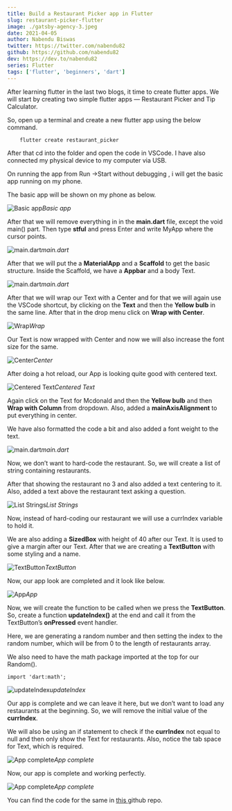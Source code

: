 ```yaml
---
title: Build a Restaurant Picker app in Flutter
slug: restaurant-picker-flutter
image: ./gatsby-agency-3.jpeg
date: 2021-04-05
author: Nabendu Biswas
twitter: https://twitter.com/nabendu82
github: https://github.com/nabendu82
dev: https://dev.to/nabendu82
series: Flutter
tags: ['flutter', 'beginners', 'dart']
---
```


After learning flutter in the last two blogs, it time to create flutter apps. We will start by creating two simple flutter apps — Restaurant Picker and Tip Calculator.

So, open up a terminal and create a new flutter app using the below command.

<div className={styles.code__block}>

```
    flutter create restaurant_picker
```

</div>

After that cd into the folder and open the code in VSCode. I have also connected my physical device to my computer via USB.

On running the app from Run ->Start without debugging , i will get the basic app running on my phone.

The basic app will be shown on my phone as below.

![Basic app](https://res.cloudinary.com/dxkxvfo2o/image/upload/v1618652576/Flutter/restaurant-picker/1_hvjbhj.png)*Basic app*

After that we will remove everything in in the **main.dart** file, except the void main() part. Then type **stful** and press Enter and write MyApp where the cursor points.

![main.dart](https://res.cloudinary.com/dxkxvfo2o/image/upload/v1618652576/Flutter/restaurant-picker/2_fl2ayw.png)*main.dart*

After that we will put the a **MaterialApp** and a **Scaffold** to get the basic structure. Inside the Scaffold, we have a **Appbar** and a body Text.

![main.dart](https://res.cloudinary.com/dxkxvfo2o/image/upload/v1618652576/Flutter/restaurant-picker/3_i03fxv.png)*main.dart*

After that we will wrap our Text with a Center and for that we will again use the VSCode shortcut, by clicking on the **Text** and then the **Yellow bulb** in the same line. After that in the drop menu click on **Wrap with Center**.


![Wrap](https://res.cloudinary.com/dxkxvfo2o/image/upload/v1618652575/Flutter/restaurant-picker/4_fqiidu.png)*Wrap*


Our Text is now wrapped with Center and now we will also increase the font size for the same.

![Center](https://res.cloudinary.com/dxkxvfo2o/image/upload/v1618652575/Flutter/restaurant-picker/5_ursrk0.png)*Center*

After doing a hot reload, our App is looking quite good with centered text.

<div className={styles.image__small}>

![Centered Text](https://res.cloudinary.com/dxkxvfo2o/image/upload/v1618652575/Flutter/restaurant-picker/6_z0tzyo.png)*Centered Text*

</div>

Again click on the Text for Mcdonald and then the **Yellow bulb** and then **Wrap with Column** from dropdown. Also, added a **mainAxisAlignment** to put everything in center.

We have also formatted the code a bit and also added a font weight to the text.

![main.dart](https://res.cloudinary.com/dxkxvfo2o/image/upload/v1618652576/Flutter/restaurant-picker/7_nk0p7n.png)*main.dart*

Now, we don’t want to hard-code the restaurant. So, we will create a list of string containing restaurants.

After that showing the restaurant no 3 and also added a text centering to it. Also, added a text above the restaurant text asking a question.

![List Strings](https://res.cloudinary.com/dxkxvfo2o/image/upload/v1618652576/Flutter/restaurant-picker/8_xjleve.png)*List Strings*

Now, instead of hard-coding our restaurant we will use a currIndex variable to hold it.

We are also adding a **SizedBox** with height of 40 after our Text. It is used to give a margin after our Text. After that we are creating a **TextButton** with some styling and a name.

![TextButton](https://res.cloudinary.com/dxkxvfo2o/image/upload/v1618652576/Flutter/restaurant-picker/9_kth8sp.png)*TextButton*

Now, our app look are completed and it look like below.

<div className={styles.image__small}>

![App](https://res.cloudinary.com/dxkxvfo2o/image/upload/v1618652576/Flutter/restaurant-picker/10_tftpyv.png)*App*

</div>

Now, we will create the function to be called when we press the **TextButton**. So, create a function **updateIndex()** at the end and call it from the TextButton’s **onPressed** event handler.

Here, we are generating a random number and then setting the index to the random number, which will be from 0 to the length of restaurants array.

We also need to have the math package imported at the top for our Random().

<div className={styles.code__block}>

```
import 'dart:math';
```

</div>

![updateIndex](https://res.cloudinary.com/dxkxvfo2o/image/upload/v1618652577/Flutter/restaurant-picker/11_abhoas.png)*updateIndex*

Our app is complete and we can leave it here, but we don’t want to load any restaurants at the beginning. So, we will remove the initial value of the **currIndex**.

We will also be using an if statement to check if the **currIndex** not equal to null and then only show the Text for restaurants. Also, notice the tab space for Text, which is required.


![App complete](https://res.cloudinary.com/dxkxvfo2o/image/upload/v1618652577/Flutter/restaurant-picker/12_oltktg.png)*App complete*


Now, our app is complete and working perfectly.

<div className={styles.image__small}>

![App complete](https://res.cloudinary.com/dxkxvfo2o/image/upload/v1618652577/Flutter/restaurant-picker/13_lvlzgb.gif)*App complete*

</div>

You can find the code for the same in [this ](https://github.com/nabendu82/restaurant-picker)github repo.
